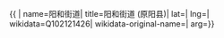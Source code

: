 {{ {{{1|PRC admin/showdata}}}|
name=阳和街道|
title=阳和街道 (原阳县)|
lat=|
lng=|
wikidata=Q102121426|
wikidata-original-name=|
arg={{{arg|}}}}}